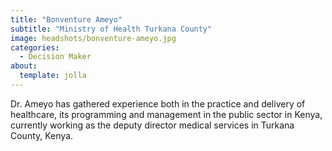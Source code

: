 ```yaml
---
title: "Bonventure Ameyo"
subtitle: "Ministry of Health Turkana County"
image: headshots/bonventure-ameyo.jpg
categories:
  - Decision Maker
about:
  template: jolla
---
```


Dr. Ameyo has gathered experience both in the practice and delivery of healthcare, its programming and  management in the public sector in Kenya, currently working as the deputy director medical services in Turkana County, Kenya.
